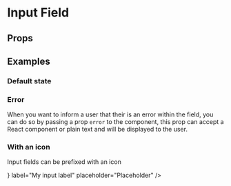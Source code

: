 
<Meta title="4. Form/Input Field" component={InputField} />

# Input Field

## Props

<Props of={InputField} />

## Examples

### Default state

<Preview>
    <Story name="Default">
        <ThemeProvider>
            <InputField label="My input label" placeholder="Placeholder" />
        </ThemeProvider>
    </Story>
</Preview>

### Error

When you want to inform a user that their is an error within the field, you can do so by passing a prop `error` to the component, this prop can accept a React component or plain text and will be displayed to the user.

<Preview>
    <Story name="Input field error">
        <ThemeProvider>
            <InputField
                error="This is an error message passed in"
                label="My input label"
                placeholder="Placeholder"
            />
        </ThemeProvider>
    </Story>
</Preview>

### With an icon

Input fields can be prefixed with an icon

<Preview>
    <Story name="Input field icon">
        <ThemeProvider>
            <InputField
                icon={<Phone />}
                label="My input label"
                placeholder="Placeholder"
            />
        </ThemeProvider>
    </Story>
</Preview>
